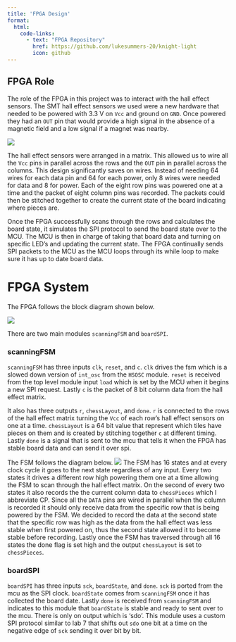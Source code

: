 ```yaml
---
title: 'FPGA Design'
format:
  html: 
    code-links:
      - text: "FPGA Repository"
        href: https://github.com/lukesummers-20/knight-light
        icon: github
---
```


## FPGA Role
The role of the FPGA in this project was to interact with the hall effect sensors. The SMT hall effect sensors we used were a new hardware that needed to be powered with 3.3 V on `Vcc` and ground on `GND`. Once powered they had an `OUT` pin that would provide a high signal in the absence of a magnetic field and a low signal if a magnet was nearby. 

![](images/hallEffectPins.png)

The hall effect sensors were arranged in a matrix. This allowed us to wire all the `Vcc` pins in parallel across the rows and the `OUT` pin in parallel across the columns. This design significantly saves on wires. Instead of needing 64 wires for each data pin and 64 for each power, only 8 wires were needed for data and 8 for power. Each of the eight row pins was powered one at a time and the packet of eight column pins was recorded. The packets could then be stitched together to create the current state of the board indicating where pieces are. 

Once the FPGA successfully scans through the rows and calculates the board state, it simulates the SPI protocol to send the board state over to the MCU. The MCU is then in charge of taking that board data and turning on specific LED's and updating the current state. The FPGA continually sends SPI packets to the MCU as the MCU loops through its while loop to make sure it has up to date board data. 

# FPGA System

The FPGA follows the block diagram shown below.

![](images/fpgaDiagram.png)

There are two main modules `scanningFSM` and `boardSPI`. 

### scanningFSM
`scanningFSM` has three inputs `clk`, `reset`, and `c`. `clk` drives the fsm which is a slowed down version of `int_osc` from the `HSOSC` module. `reset` is received from the top level module input `load` which is set by the MCU when it begins a new SPI request.  Lastly `c`  is the packet of 8 bit column data from the hall effect matrix. 

It also has three outputs `r`, `chessLayout`, and `done`. `r` is connected to the rows of the hall effect matrix turning the `Vcc` of each row's hall effect sensors on one at a time. `chessLayout` is a 64 bit value that represent which tiles have pieces on them and is created by stitching together `c` at different timing. Lastly `done` is a signal that is sent to the mcu that tells it when the FPGA has stable board data and can send it over spi. 

The FSM follows the diagram below. 
![](images/fsmDiagram.jpg)
The FSM has 16 states and at every clock cycle it goes to the next state regardless of any input. Every two states it drives a different row high powering them one at a time allowing the FSM to scan through the hall effect matrix. On the second of every two states it also records the the current column data to `chessPieces` which I abbreviate CP.  Since all the `DATA` pins are wired in parallel when the column is recorded it should only receive data from the specific row that is being powered by the FSM. We decided to record the data at the second state that the specific row was high as the data from the hall effect was less stable when first powered on, thus the second state allowed it to become stable before recording. Lastly once the FSM has traversed through all 16 states the done flag is set high and the output `chessLayout` is set to `chessPieces`.

### boardSPI
`boardSPI` has three inputs `sck`, `boardState`, and `done`. `sck` is ported from the mcu as the SPI clock. `boardState` comes from `scanningFSM` once it has collected the board date. Lastly `done` is received from `scanningFSM` and indicates to this module that `boardState` is stable and ready to sent over to the mcu. There is only on output which is 'sdo'. This module uses a custom SPI protocol similar to lab 7 that shifts out `sdo` one bit at a time on the negative edge of `sck` sending it over bit by bit.